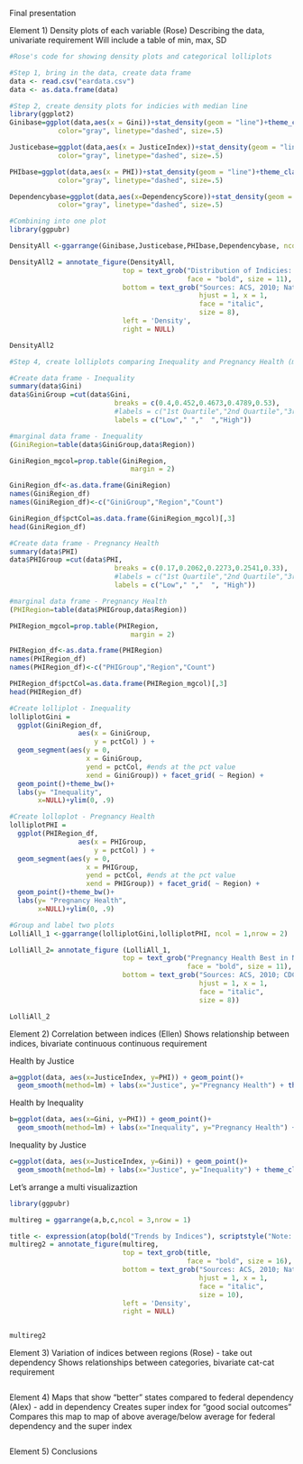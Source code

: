 Final presentation

Element 1) Density plots of each variable (Rose)
Describing the data, univariate requirement
Will include a table of min, max, SD

```r
#Rose's code for showing density plots and categorical lolliplots

#Step 1, bring in the data, create data frame
data <- read.csv("eardata.csv")
data <- as.data.frame(data)

#Step 2, create density plots for indicies with median line
library(ggplot2)
Ginibase=ggplot(data,aes(x = Gini))+stat_density(geom = "line")+theme_classic()+labs(x='Inequality', y= NULL)+geom_vline(aes(xintercept=median(Gini)),
            color="gray", linetype="dashed", size=.5)

Justicebase=ggplot(data,aes(x = JusticeIndex))+stat_density(geom = "line")+theme_classic()+labs(x='Justice', y= NULL)+geom_vline(aes(xintercept=median(JusticeIndex)),
            color="gray", linetype="dashed", size=.5)

PHIbase=ggplot(data,aes(x = PHI))+stat_density(geom = "line")+theme_classic()+labs(x='Pregnancy Health', y= NULL)+geom_vline(aes(xintercept=median(PHI)),
            color="gray", linetype="dashed", size=.5)

Dependencybase=ggplot(data,aes(x=DependencyScore))+stat_density(geom = "line")+theme_classic()+labs(x='Federal Dependency', y=NULL)+geom_vline(aes(xintercept=median(DependencyScore)),
            color="gray", linetype="dashed", size=.5)

#Combining into one plot
library(ggpubr)

DensityAll <-ggarrange(Ginibase,Justicebase,PHIbase,Dependencybase, ncol = 1,nrow = 4)

DensityAll2 = annotate_figure(DensityAll,
                            top = text_grob("Distribution of Indicies: Positive Skew for Justice, Pregnancy Health, and Federal Dependency",
                                            face = "bold", size = 11),
                            bottom = text_grob("Sources: ACS, 2010; National Center for Access to Justice, 2016; CDC, 2017; Guttmacher Institute, 2014; FEDERAL DEPENDENCY SOURCE", 
                                               hjust = 1, x = 1,
                                               face = "italic", 
                                               size = 8),
                            left = 'Density',
                            right = NULL)

DensityAll2

#Step 4, create lolliplots comparing Inequality and Pregnancy Health (most intersting comparisson)

#Create data frame - Inequality
summary(data$Gini)
data$GiniGroup =cut(data$Gini,
                          breaks = c(0.4,0.452,0.4673,0.4789,0.53),
                          #labels = c("1st Quartile","2nd Quartile","3rd Quartile", "4th Quartile"))
                          labels = c("Low"," ","  ","High"))

#marginal data frame - Inequality 
(GiniRegion=table(data$GiniGroup,data$Region))

GiniRegion_mgcol=prop.table(GiniRegion,
                              margin = 2)

GiniRegion_df<-as.data.frame(GiniRegion)
names(GiniRegion_df)
names(GiniRegion_df)<-c("GiniGroup","Region","Count")

GiniRegion_df$pctCol=as.data.frame(GiniRegion_mgcol)[,3]
head(GiniRegion_df)

#Create data frame - Pregnancy Health
summary(data$PHI)
data$PHIGroup =cut(data$PHI,
                          breaks = c(0.17,0.2062,0.2273,0.2541,0.33),
                          #labels = c("1st Quartile","2nd Quartile","3rd Quartile", "4th Quartile"))
                          labels = c("Low"," ","  ", "High"))

#marginal data frame - Pregnancy Health
(PHIRegion=table(data$PHIGroup,data$Region))

PHIRegion_mgcol=prop.table(PHIRegion,
                              margin = 2)

PHIRegion_df<-as.data.frame(PHIRegion)
names(PHIRegion_df)
names(PHIRegion_df)<-c("PHIGroup","Region","Count")

PHIRegion_df$pctCol=as.data.frame(PHIRegion_mgcol)[,3]
head(PHIRegion_df)

#Create lolliplot - Inequality
lolliplotGini = 
  ggplot(GiniRegion_df, 
                 aes(x = GiniGroup,
                     y = pctCol) ) + 
  geom_segment(aes(y = 0,
                   x = GiniGroup,  
                   yend = pctCol, #ends at the pct value
                   xend = GiniGroup)) + facet_grid( ~ Region) +
  geom_point()+theme_bw()+
  labs(y= "Inequality", 
       x=NULL)+ylim(0, .9)

#Create lolloplot - Pregnancy Health
lolliplotPHI = 
  ggplot(PHIRegion_df, 
                 aes(x = PHIGroup,
                     y = pctCol) ) + 
  geom_segment(aes(y = 0,
                   x = PHIGroup,  
                   yend = pctCol, #ends at the pct value
                   xend = PHIGroup)) + facet_grid( ~ Region) +
  geom_point()+theme_bw()+
  labs(y= "Pregnancy Health", 
       x=NULL)+ylim(0, .9)

#Group and label two plots
LolliAll_1 <-ggarrange(lolliplotGini,lolliplotPHI, ncol = 1,nrow = 2)

LolliAll_2= annotate_figure (LolliAll_1,
                            top = text_grob("Pregnancy Health Best in Northeast, High Inequality and Low Pregnancy Health in South",
                                            face = "bold", size = 11),
                            bottom = text_grob("Sources: ACS, 2010; CDC, 2017; Guttmacher Institute, 2014", 
                                               hjust = 1, x = 1,
                                               face = "italic", 
                                               size = 8))

LolliAll_2
```

Element 2) Correlation between indices (Ellen)
Shows relationship between indices, bivariate continuous continuous requirement

Health by Justice
```r
a=ggplot(data, aes(x=JusticeIndex, y=PHI)) + geom_point()+
  geom_smooth(method=lm) + labs(x="Justice", y="Pregnancy Health") + theme_classic()
```

Health by Inequality
```r
b=ggplot(data, aes(x=Gini, y=PHI)) + geom_point()+
  geom_smooth(method=lm) + labs(x="Inequality", y="Pregnancy Health") + theme_classic()
```

Inequality by Justice
```r
c=ggplot(data, aes(x=JusticeIndex, y=Gini)) + geom_point()+
  geom_smooth(method=lm) + labs(x="Justice", y="Inequality") + theme_classic()
```

Let's arrange a multi visualizaztion
```r
library(ggpubr)

multireg = ggarrange(a,b,c,ncol = 3,nrow = 1)

title <- expression(atop(bold("Trends by Indices"), scriptstyle("Note: pregnancy health increases with justice and decreases with higher inequality")))
multireg2 = annotate_figure(multireg,
                            top = text_grob(title,
                                            face = "bold", size = 16),
                            bottom = text_grob("Sources: ACS, 2010; National Center for Access to Justice, 2016; CDC, 2017; Guttmacher Institute, 2014",
                                               hjust = 1, x = 1,
                                               face = "italic",
                                               size = 10),
                            left = 'Density',
                            right = NULL)


multireg2
```


Element 3) Variation of indices between regions (Rose) - take out dependency
Shows relationships between categories, bivariate cat-cat requirement 

```r

```


Element 4) Maps that show “better” states compared to federal dependency (Alex) - add in dependency
Creates super index for “good social outcomes” 
Compares this map to map of above average/below average for federal dependency and the super index

```r

```


Element 5) Conclusions

```r

```

